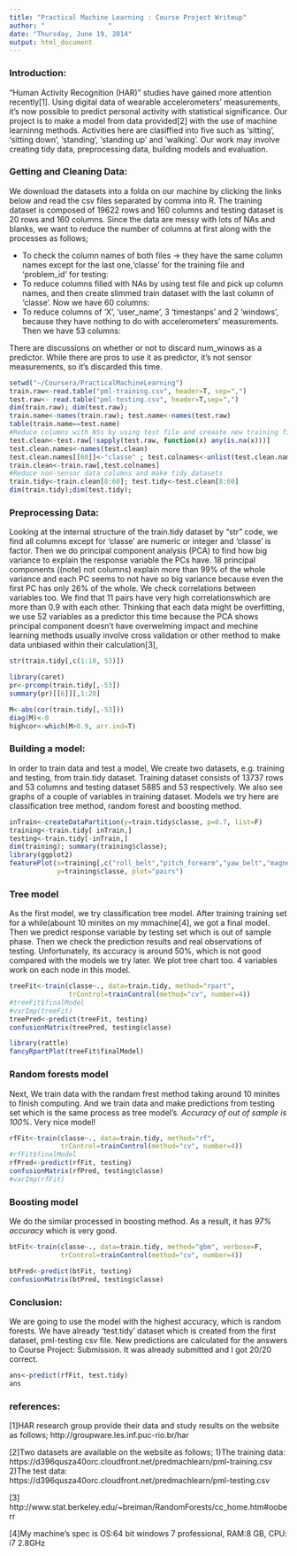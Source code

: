 ```yaml
---
title: "Practical Machine Learning : Course Project Writeup"
author: "                "
date: "Thursday, June 19, 2014"
output: html_document
---
```

### Introduction:
"Human Activity Recognition (HAR)" studies have gained more attention recently[1]. Using digital data of wearable accelerometers' measurements, it's now possible to predict personal activity with statistical significance. Our project is to make a model from data provided[2] with the use of machine learninng methods. Activities here are clasiffied into five such as  'sitting', 'sitting down', 'standing', 'standing up' and 'walking'. Our work may involve creating tidy data, preprocessing data, building models and evaluation.

### Getting and Cleaning Data:
We download the datasets into a folda on our machine by clicking the links below and read the csv files separated by comma into R. The training dataset is composed of 19622 rows and 160 columns and testing dataset is 20 rows and 160 columns. Since the data are messy with lots of NAs and blanks, we want to reduce the number of columns at first along with the processes as follows;

- To check the column names of both files -> they have the same column names except for the last one,'classe' for the training file and 'problem_id' for testing:
- To reduce columns filled with NAs by using test file and pick up column names, and then create slimmed train dataset with the last column of 'classe'. Now we have 60 columns:
- To reduce columns of 'X', 'user_name', 3 'timestanps' and 2 'windows', because they have nothing to do with accelerometers' measurements. Then we have 53 columns:

There are discussions on whether or not to discard num_winows as a predictor. While there are pros to use it as predictor, it's not sensor measurements, so it's discarded this time.

```r
setwd("~/Coursera/PracticalMachineLearning")
train.raw<-read.table("pml-training.csv", header=T, sep=",")
test.raw<- read.table("pml-testing.csv", header=T,sep=",")
dim(train.raw); dim(test.raw);
train.name<-names(train.raw); test.name<-names(test.raw)
table(train.name==test.name)
#Reduce columns with NSs by using test file and creaate new training file with the same column names
test.clean<-test.raw[!sapply(test.raw, function(x) any(is.na(x)))]
test.clean.names<-names(test.clean)
test.clean.names[[60]]<-"classe" ; test.colnames<-unlist(test.clean.names)
train.clean<-train.raw[,test.colnames]
#Reduce non-sensor data columns and make tidy datasets
train.tidy<-train.clean[8:60]; test.tidy<-test.clean[8:60]
dim(train.tidy);dim(test.tidy);

```

### Preprocessing Data:
Looking at the internal structure of the train.tidy dataset by "str" code, we find all columns except for 'classe' are numeric or integer and 'classe' is factor. 
Then we do principal component analysis (PCA) to find how big variance to explain the response variable the PCs have. 18 principal components ((note) not columns) explain more than 99% of the whole variance and each PC seems to not have so big variance because even the first PC has only 26% of the whole. 
We check correlations between variables too. We find that 11 pairs have very high correlationswhich are more than 0.9 with each other. Thinking that each data might be overfitting, we use 52 variables as a predictor this time because the PCA shows principal component doesn't have overwelming impact and mechine learning methods usually involve cross validation or other method to make data unbiased within their calculation[3], 

```r
str(train.tidy[,c(1:10, 53)])

library(caret)
pr<-prcomp(train.tidy[,-53])
summary(pr)[[6]][,1:20]

M<-abs(cor(train.tidy[,-53]))
diag(M)<-0
highcor<-which(M>0.9, arr.ind=T)

```

### Building a model:
In order to train data and test a model, We create two datasets, e.g. training and testing, from train.tidy dataset. Training dataset consists of 13737 rows and 53 columns and testing dataset 5885 and 53 respectively.
We also see graphs of a couple of variables in training dataset. Models we try here are classification tree method, random forest and boosting method. 

```r
inTrain<-createDataPartition(y=train.tidy$classe, p=0.7, list=F)
training<-train.tidy[ inTrain,]
testing<-train.tidy[-inTrain,]
dim(training); summary(training$classe);
library(ggplot2)
featurePlot(x=training[,c("roll_belt","pitch_forearm","yaw_belt","magnet_dumbbell_z")], 
            y=training$classe, plot="pairs")

```

### Tree model
As the first model, we try classification tree model. After training training set for a while(abount 10 minites on my mmachine[4], we got a final model. Then we predict response variable by testing set which is out of sample phase. Then we check the prediction results and real observations of testing. Unfortunately, its accuracy is around 50%, which is not good compared with the models we try later. We plot tree chart too. 4 variables work on each node in this model.

```r
treeFit<-train(classe~., data=train.tidy, method="rpart",
               trControl=trainControl(method="cv", number=4))
#treeFit$finalModel
#varImp(treeFit)
treePred<-predict(treeFit, testing)
confusionMatrix(treePred, testing$classe)

library(rattle)  
fancyRpartPlot(treeFit$finalModel)

```

### Random forests model
Next, We train data with the randam frest method taking around 10 minites to finish computing. And we train data and make predictions from testing set which is the same process as tree model's. *Accuracy of out of sample is 100%*. Very nice model!

```r
rfFit<-train(classe~., data=train.tidy, method="rf",
             trControl=trainControl(method="cv", number=4))
#rfFit$finalModel
rfPred<-predict(rfFit, testing)
confusionMatrix(rfPred, testing$classe)
#varImp(rfFit)
```

### Boosting model
We do the similar processed in boosting method. As a result, it has *97% accuracy* which is very good.

```r
btFit<-train(classe~., data=train.tidy, method="gbm", verbose=F, 
             trControl=trainControl(method="cv", number=4))

btPred<-predict(btFit, testing)
confusionMatrix(btPred, testing$classe)

```

### Conclusion:
We are going to use the model with the highest accuracy, which is random forests. We have already 'test.tidy' dataset which is created from the first dataset, pml-testing csv file. New predictions are calculated for the answers to Course Project: Submission. It was already submitted and I got 20/20 correct.

```r
ans<-predict(rfFit, test.tidy)
ans
```

### references:
[1]HAR research group provide their data and study results on the website as follows;
http://groupware.les.inf.puc-rio.br/har

[2]Two datasets are available on the website as follows;
1)The training data:  
https://d396qusza40orc.cloudfront.net/predmachlearn/pml-training.csv
2)The test data:  
https://d396qusza40orc.cloudfront.net/predmachlearn/pml-testing.csv

[3] http://www.stat.berkeley.edu/~breiman/RandomForests/cc_home.htm#ooberr

[4]My machine's spec is OS:64 bit windows 7 professional, RAM:8 GB, CPU: i7 2.8GHz
